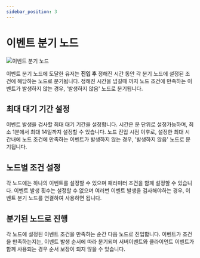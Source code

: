 ```yaml
---
sidebar_position: 3
---
```


# 이벤트 분기 노드

![이벤트 분기 노드](./img/event_branching_node.png)

이벤트 분기 노드에 도달한 유저는 **진입 후** 정해진 시간 동안 각 분기 노드에 설정된 조건에 해당하는 노드로 분기됩니다. 정해진 시간을 넘길때 까지 노드 조건에 만족하는 이벤트가 발생하지 않는 경우, '발생하지 않음' 노드로 분기됩니다.

## 최대 대기 기간 설정

이벤트 발생을 검사할 최대 대기 기간을 설정합니다. 시간은 분 단위로 설정가능하며, 최소 1분에서 최대 14일까지 설정할 수 있습니다. 노드 진입 시점 이후로, 설정한 최대 시간내에 노드 조건에 만족하는 이벤트가 발생하지 않는 경우, '발생하지 않음' 노드로 분기됩니다.

## 노드별 조건 설정

각 노드에는 하나의 이벤트를 설정할 수 있으며 패러미터 조건을 함께 설정할 수 있습니다. 이벤트 발생 횟수는 설정할 수 없으며 여러번 이벤트 발생을 검사해야하는 경우, 이벤트 분기 노드를 연결하여 사용하면 됩니다.

## 분기된 노드로 진행

각 노드에 설정된 이벤트 조건을 만족하는 순간 다음 노드로 진입합니다. 이벤트가 조건을 만족하는지는, 이벤트 발생 순서에 따라 분기되며 서버이벤트와 클라이언트 이벤트가 함께 사용되는 경우 순서 보장이 되지 않을 수 있습니다.
